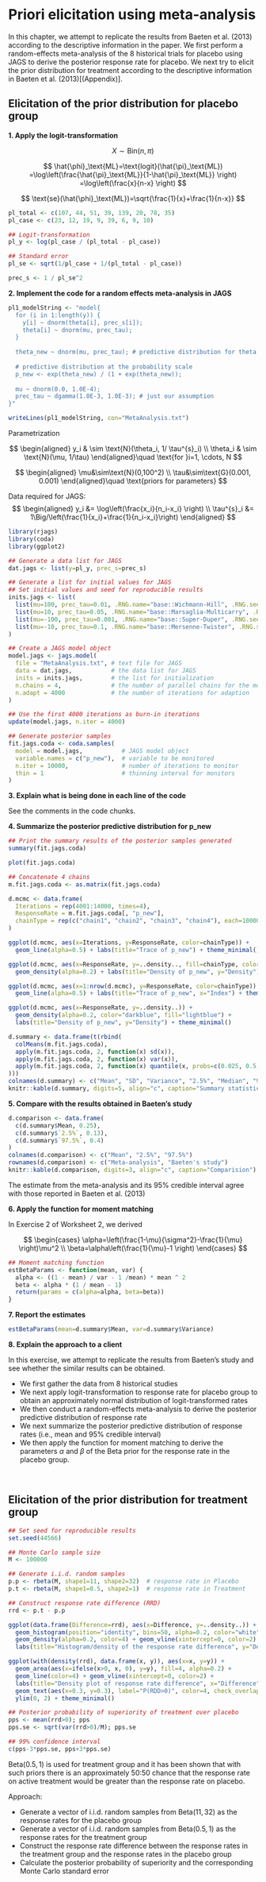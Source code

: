 # Priori elicitation using meta-analysis

In this chapter, we attempt to replicate the results from Baeten et al. (2013) according to the descriptive information in the paper. We first perform a random-effects meta-analysis of the 8 historical trials for placebo using JAGS to derive the posterior response rate for placebo. We next try to elicit the prior distribution for treatment according to the descriptive information in Baeten et al. (2013)[(Appendix)]. 

<!-- ## Exercise 1 (Individual project (Part 5A)) -->

## Elicitation of the prior distribution for placebo group

**1. Apply the logit-transformation**

$$
X\sim\text{Bin}(n, \pi)
$$

$$
\hat{\phi}_\text{ML}=\text{logit}(\hat{\pi}_\text{ML})
=\log\left(\frac{\hat{\pi}_\text{ML}}{1-\hat{\pi}_\text{ML}} \right)
=\log\left(\frac{x}{n-x} \right)
$$

$$
\text{se}(\hat{\phi}_\text{ML})=\sqrt{\frac{1}{x}+\frac{1}{n-x}}
$$

```r
pl_total <- c(107, 44, 51, 39, 139, 20, 78, 35)
pl_case <- c(23, 12, 19, 9, 39, 6, 9, 10)

## Logit-transformation
pl_y <- log(pl_case / (pl_total - pl_case))

## Standard error
pl_se <- sqrt(1/pl_case + 1/(pl_total - pl_case))

prec_s <- 1 / pl_se^2
```

**2. Implement the code for a random effects meta-analysis in JAGS**

```r
pl1_modelString <- "model{
  for (i in 1:length(y)) {
    y[i] ~ dnorm(theta[i], prec_s[i]); 
    theta[i] ~ dnorm(mu, prec_tau); 
  }
  
  theta_new ~ dnorm(mu, prec_tau); # predictive distribution for theta
  
  # predictive distribution at the probability scale
  p_new <- exp(theta_new) / (1 + exp(theta_new)); 
  
  mu ~ dnorm(0.0, 1.0E-4); 
  prec_tau ~ dgamma(1.0E-3, 1.0E-3); # just our assumption
}"

writeLines(pl1_modelString, con="MetaAnalysis.txt")
```

Parametrization

$$
\begin{aligned}
  y_i & \sim \text{N}(\theta_i, 1/ \tau^{s}_i) \\
  \theta_i & \sim \text{N}(\mu, 1/\tau) 
\end{aligned}\quad
\text{for }i=1, \cdots, N
$$

$$
\begin{aligned}
  \mu&\sim\text{N}(0,100^2) \\
  \tau&\sim\text{G}(0.001, 0.001)
\end{aligned}\quad
\text{priors for parameters}
$$

Data required for JAGS: 
$$
\begin{aligned}
  y_i &= \log\left(\frac{x_i}{n_i-x_i} \right) \\
  \tau^{s}_i &= 1\Big/\left(\frac{1}{x_i}+\frac{1}{n_i-x_i}\right)
\end{aligned}
$$

```r
library(rjags)
library(coda)
library(ggplot2)
```

```r
## Generate a data list for JAGS
dat.jags <- list(y=pl_y, prec_s=prec_s)

## Generate a list for initial values for JAGS
## Set initial values and seed for reproducible results 
inits.jags <- list(
  list(mu=100, prec_tau=0.01, .RNG.name="base::Wichmann-Hill", .RNG.seed=314159), 
  list(mu=10, prec_tau=0.05, .RNG.name="base::Marsaglia-Multicarry", .RNG.seed=159314), 
  list(mu=-100, prec_tau=0.001, .RNG.name="base::Super-Duper", .RNG.seed=413159), 
  list(mu=-10, prec_tau=0.1, .RNG.name="base::Mersenne-Twister", .RNG.seed=143915)
)

## Create a JAGS model object
model.jags <- jags.model(
  file = "MetaAnalysis.txt", # text file for JAGS
  data = dat.jags,           # the data list for JAGS
  inits = inits.jags,        # the list for initialization
  n.chains = 4,              # the number of parallel chains for the model
  n.adapt = 4000             # the number of iterations for adaption
)
```

```r
## Use the first 4000 iterations as burn-in iterations
update(model.jags, n.iter = 4000)

## Generate posterior samples
fit.jags.coda <- coda.samples(
  model = model.jags,           # JAGS model object
  variable.names = c("p_new"),  # variable to be monitored
  n.iter = 10000,               # number of iterations to monitor
  thin = 1                      # thinning interval for monitors
)
```

**3. Explain what is being done in each line of the code**

See the comments in the code chunks.

**4. Summarize the posterior predictive distribution for p_new**

```r
## Print the summary results of the posterior samples generated
summary(fit.jags.coda)
```

```r
plot(fit.jags.coda)
```

```r
## Concatenate 4 chains
m.fit.jags.coda <- as.matrix(fit.jags.coda)

d.mcmc <- data.frame(
  Iterations = rep(4001:14000, times=4), 
  ResponseRate = m.fit.jags.coda[, "p_new"], 
  chainType = rep(c("chain1", "chain2", "chain3", "chain4"), each=10000)
)

ggplot(d.mcmc, aes(x=Iterations, y=ResponseRate, color=chainType)) + 
  geom_line(alpha=0.5) + labs(title="Trace of p_new") + theme_minimal() 

ggplot(d.mcmc, aes(x=ResponseRate, y=..density.., fill=chainType, color=chainType)) + 
  geom_density(alpha=0.2) + labs(title="Density of p_new", y="Density") + theme_minimal()

ggplot(d.mcmc, aes(x=1:nrow(d.mcmc), y=ResponseRate, color=chainType)) + 
  geom_line(alpha=0.5) + labs(title="Trace of p_new", x="Index") + theme_minimal() 

ggplot(d.mcmc, aes(x=ResponseRate, y=..density..)) + 
  geom_density(alpha=0.2, color="darkblue", fill="lightblue") + 
  labs(title="Density of p_new", y="Density") + theme_minimal()
```

```r
d.summary <- data.frame(t(rbind(
  colMeans(m.fit.jags.coda), 
  apply(m.fit.jags.coda, 2, function(x) sd(x)), 
  apply(m.fit.jags.coda, 2, function(x) var(x)), 
  apply(m.fit.jags.coda, 2, function(x) quantile(x, probs=c(0.025, 0.5, 0.975)))
)))
colnames(d.summary) <- c("Mean", "SD", "Variance", "2.5%", "Median", "97.5%")
knitr::kable(d.summary, digits=5, align="c", caption="Summary statistics")
```

**5. Compare with the results obtained in Baeten's study**

```r
d.comparison <- data.frame(
  c(d.summary$Mean, 0.25), 
  c(d.summary$`2.5%`, 0.13), 
  c(d.summary$`97.5%`, 0.4)
)
colnames(d.comparison) <- c("Mean", "2.5%", "97.5%")
rownames(d.comparison) <- c("Meta-analysis", "Baeten's study")
knitr::kable(d.comparison, digits=3, align="c", caption="Comparision")
```

The estimate from the meta-analysis and its 95% credible interval agree with those reported in Baeten et al. (2013)

**6. Apply the function for moment matching**

In Exercise 2 of Worksheet 2, we derived

$$
\begin{cases}
\alpha=\left(\frac{1-\mu}{\sigma^2}-\frac{1}{\mu} \right)\mu^2 \\
\beta=\alpha\left(\frac{1}{\mu}-1 \right)
\end{cases}
$$

```r
## Moment matching function
estBetaParams <- function(mean, var) {
  alpha <- ((1 - mean) / var - 1 /mean) * mean ^ 2
  beta <- alpha * (1 / mean - 1)
  return(params = c(alpha=alpha, beta=beta))
}
```

**7. Report the estimates**

```r
estBetaParams(mean=d.summary$Mean, var=d.summary$Variance)
```

**8. Explain the approach to a client**

In this exercise, we attempt to replicate the results from Baeten's study and see whether the similar results can be obtained.

* We first gather the data from 8 historical studies 
* We next apply logit-transformation to response rate for placebo group to obtain an approximately normal distribution of logit-transformed rates
* We then conduct a random-effects meta-analysis to derive the posterior predictive distribution of response rate
* We next summarize the posterior predictive distribution of response rates (i.e., mean and 95% credible interval)
* We then apply the function for moment matching to derive the parameters $\alpha$ and $\beta$ of the Beta prior for the response rate in the placebo group.

$~$

<!-- ## Exercise 2 (Individual project (Part 5B)) -->

## Elicitation of the prior distribution for treatment group

```r
## Set seed for reproducible results
set.seed(44566)

## Monte Carlo sample size
M <- 100000

## Generate i.i.d. random samples 
p.p <- rbeta(M, shape1=11, shape2=32)  # response rate in Placebo
p.t <- rbeta(M, shape1=0.5, shape2=1)  # response rate in Treatment

## Construct response rate difference (RRD)
rrd <- p.t - p.p
```

```r
ggplot(data.frame(Difference=rrd), aes(x=Difference, y=..density..)) + 
  geom_histogram(position="identity", bins=50, alpha=0.2, color="white", fill=4) + 
  geom_density(alpha=0.2, color=4) + geom_vline(xintercept=0, color=2) + theme_minimal() + 
  labs(title="Histogram/density of the response rate difference", y="Density")

ggplot(with(density(rrd), data.frame(x, y)), aes(x=x, y=y)) + 
  geom_area(aes(x=ifelse(x>0, x, 0), y=y), fill=4, alpha=0.2) + 
  geom_line(color=4) + geom_vline(xintercept=0, color=2) + 
  labs(title="Density plot of response rate difference", x="Difference", y="Density") + 
  geom_text(aes(x=0.3, y=0.3), label="P(RDD>0)", color=4, check_overlap=TRUE) +
  ylim(0, 2) + theme_minimal()
```

```r
## Posterior probability of superiority of treatment over placebo
pps <- mean(rrd>0); pps
pps.se <- sqrt(var(rrd>0)/M); pps.se

## 99% confidence interval
c(pps-3*pps.se, pps+3*pps.se)
```

$\text{Beta}(0.5,1)$ is used for treatment group and it has been shown that with such priors there is an approximately 50:50 chance that the response rate on active treatment would be greater than the response rate on placebo.

Approach:

* Generate a vector of i.i.d. random samples from $\text{Beta}(11, 32)$ as the response rates for the placebo group
* Generate a vector of i.i.d. random samples from $\text{Beta}(0.5, 1)$ as the response rates for the treatment group
* Construct the response rate difference between the response rates in the treatment group and the response rates in the placebo group
* Calculate the posterior probability of superiority and the corresponding Monte Carlo standard error
